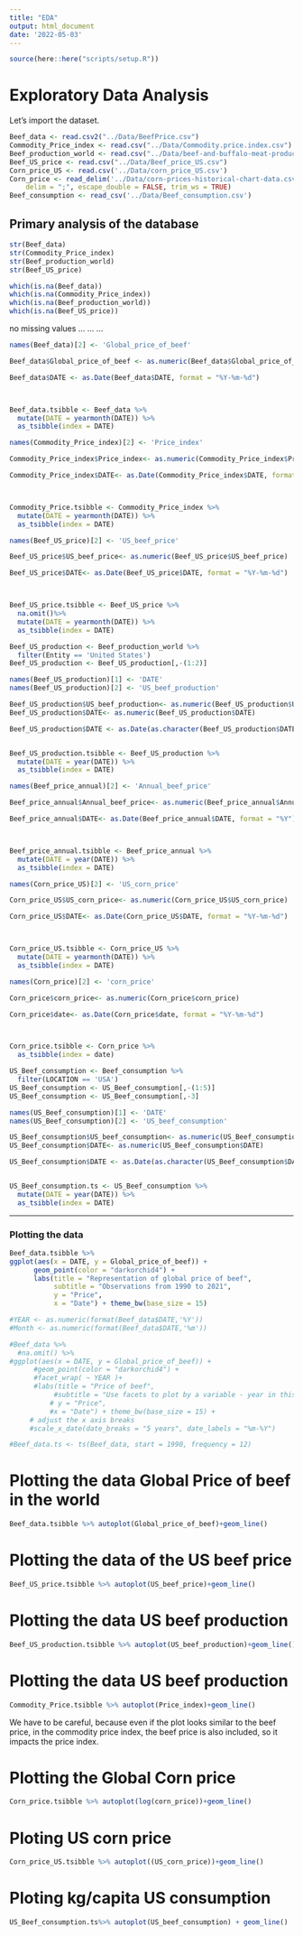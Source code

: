 ```yaml
---
title: "EDA"
output: html_document
date: '2022-05-03'
---
```


```r
source(here::here("scripts/setup.R"))
```

# Exploratory Data Analysis 

Let's import the dataset. 

```r
Beef_data <- read.csv2("../Data/BeefPrice.csv")
Commodity_Price_index <- read.csv("../Data/Commodity.price.index.csv")
Beef_production_world <- read.csv("../Data/beef-and-buffalo-meat-production-tonnes.csv")
Beef_US_price <- read.csv("../Data/Beef_price_US.csv")
Corn_price_US <- read.csv('../Data/corn_price_US.csv')
Corn_price <- read_delim('../Data/corn-prices-historical-chart-data.csv', 
    delim = ";", escape_double = FALSE, trim_ws = TRUE)
Beef_consumption <- read_csv('../Data/Beef_consumption.csv')
```


## Primary analysis of the database

```r
str(Beef_data)
str(Commodity_Price_index)
str(Beef_production_world)
str(Beef_US_price)
```

```r
which(is.na(Beef_data))
which(is.na(Commodity_Price_index))
which(is.na(Beef_production_world))
which(is.na(Beef_US_price))
```
no missing values
...
...
...


```r
names(Beef_data)[2] <- 'Global_price_of_beef'

Beef_data$Global_price_of_beef <- as.numeric(Beef_data$Global_price_of_beef)

Beef_data$DATE <- as.Date(Beef_data$DATE, format = "%Y-%m-%d")



Beef_data.tsibble <- Beef_data %>%
  mutate(DATE = yearmonth(DATE)) %>%
  as_tsibble(index = DATE)

```

```r
names(Commodity_Price_index)[2] <- 'Price_index'

Commodity_Price_index$Price_index<- as.numeric(Commodity_Price_index$Price_index)

Commodity_Price_index$DATE<- as.Date(Commodity_Price_index$DATE, format = "%Y-%m-%d")



Commodity_Price.tsibble <- Commodity_Price_index %>%
  mutate(DATE = yearmonth(DATE)) %>%
  as_tsibble(index = DATE)

```


```r
names(Beef_US_price)[2] <- 'US_beef_price'

Beef_US_price$US_beef_price<- as.numeric(Beef_US_price$US_beef_price)

Beef_US_price$DATE<- as.Date(Beef_US_price$DATE, format = "%Y-%m-%d")



Beef_US_price.tsibble <- Beef_US_price %>%
  na.omit()%>%
  mutate(DATE = yearmonth(DATE)) %>%
  as_tsibble(index = DATE)

```



```r
Beef_US_production <- Beef_production_world %>%
  filter(Entity == 'United States')
Beef_US_production <- Beef_US_production[,-(1:2)]

names(Beef_US_production)[1] <- 'DATE'
names(Beef_US_production)[2] <- 'US_beef_production'

Beef_US_production$US_beef_production<- as.numeric(Beef_US_production$US_beef_production)
Beef_US_production$DATE<- as.numeric(Beef_US_production$DATE)

Beef_US_production$DATE <- as.Date(as.character(Beef_US_production$DATE), format = "%Y")


Beef_US_production.tsibble <- Beef_US_production %>%
  mutate(DATE = year(DATE)) %>%
  as_tsibble(index = DATE)
```

```r
names(Beef_price_annual)[2] <- 'Annual_beef_price'

Beef_price_annual$Annual_beef_price<- as.numeric(Beef_price_annual$Annual_beef_price)

Beef_price_annual$DATE<- as.Date(Beef_price_annual$DATE, format = "%Y")



Beef_price_annual.tsibble <- Beef_price_annual %>%
  mutate(DATE = year(DATE)) %>%
  as_tsibble(index = DATE)

```

```r
names(Corn_price_US)[2] <- 'US_corn_price'

Corn_price_US$US_corn_price<- as.numeric(Corn_price_US$US_corn_price)

Corn_price_US$DATE<- as.Date(Corn_price_US$DATE, format = "%Y-%m-%d")



Corn_price_US.tsibble <- Corn_price_US %>%
  mutate(DATE = yearmonth(DATE)) %>%
  as_tsibble(index = DATE)

```

```r
names(Corn_price)[2] <- 'corn_price'

Corn_price$corn_price<- as.numeric(Corn_price$corn_price)

Corn_price$date<- as.Date(Corn_price$date, format = "%Y-%m-%d")



Corn_price.tsibble <- Corn_price %>%
  as_tsibble(index = date)
```


```r
US_Beef_consumption <- Beef_consumption %>%
  filter(LOCATION == 'USA')
US_Beef_consumption <- US_Beef_consumption[,-(1:5)]
US_Beef_consumption <- US_Beef_consumption[,-3]

names(US_Beef_consumption)[1] <- 'DATE'
names(US_Beef_consumption)[2] <- 'US_beef_consumption'

US_Beef_consumption$US_beef_consumption<- as.numeric(US_Beef_consumption$US_beef_consumption)
US_Beef_consumption$DATE<- as.numeric(US_Beef_consumption$DATE)

US_Beef_consumption$DATE <- as.Date(as.character(US_Beef_consumption$DATE), format = "%Y")


US_Beef_consumption.ts <- US_Beef_consumption %>%
  mutate(DATE = year(DATE)) %>%
  as_tsibble(index = DATE)
```

-------------------------------------------------------------------




### Plotting the data
```r
Beef_data.tsibble %>%
ggplot(aes(x = DATE, y = Global_price_of_beef)) +
      geom_point(color = "darkorchid4") +
      labs(title = "Representation of global price of beef",
           subtitle = "Observations from 1990 to 2021",
           y = "Price",
           x = "Date") + theme_bw(base_size = 15)
```
```r
#YEAR <- as.numeric(format(Beef_data$DATE,'%Y'))
#Month <- as.numeric(format(Beef_data$DATE,'%m'))
```


```r
#Beef_data %>%
  #na.omit() %>%
#ggplot(aes(x = DATE, y = Global_price_of_beef)) +
      #geom_point(color = "darkorchid4") +
      #facet_wrap( ~ YEAR )+
      #labs(title = "Price of beef",
           #subtitle = "Use facets to plot by a variable - year in this case",
          # y = "Price",
          #x = "Date") + theme_bw(base_size = 15) +
     # adjust the x axis breaks
     #scale_x_date(date_breaks = "5 years", date_labels = "%m-%Y")
```


```r
#Beef_data.ts <- ts(Beef_data, start = 1990, frequency = 12)
```


# Plotting the data Global Price of beef in the world
```r
Beef_data.tsibble %>% autoplot(Global_price_of_beef)+geom_line()
```

# Plotting the data of the US beef price
```r
Beef_US_price.tsibble %>% autoplot(US_beef_price)+geom_line()
```

# Plotting the data US beef production
```r
Beef_US_production.tsibble %>% autoplot(US_beef_production)+geom_line()
```

# Plotting the data US beef production
```r
Commodity_Price.tsibble %>% autoplot(Price_index)+geom_line()
```
We have to be careful, because even if the plot looks similar to the beef price, in the commodity price index, the beef price is also included, so it impacts the price index. 


# Plotting the Global Corn price
```r
Corn_price.tsibble %>% autoplot(log(corn_price))+geom_line()
```

# Ploting US corn price
```r
Corn_price_US.tsibble %>% autoplot((US_corn_price))+geom_line()
```

# Ploting kg/capita US consumption
```r
US_Beef_consumption.ts%>% autoplot(US_beef_consumption) + geom_line()
```


